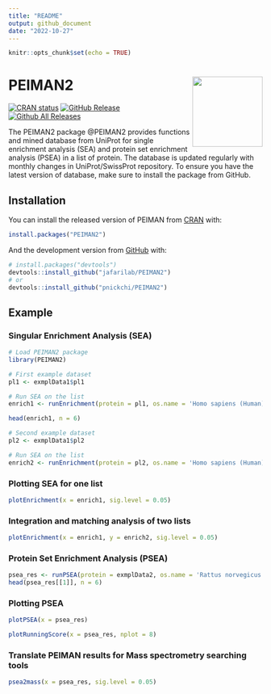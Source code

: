 ```yaml
---
title: "README"
output: github_document
date: "2022-10-27"
---
```


```r
knitr::opts_chunk$set(echo = TRUE)
```

# PEIMAN2 <a href='https://github.com/pnickchi/PEIMAN2/'><img src="vignettes/logo.png" align="right" height="139"/></a>

<!-- badges: start -->

[![CRAN status](https://www.r-pkg.org/badges/version/PEIMAN2)](https://cran.r-project.org/package=PEIMAN2) 
[![GitHub Release](https://img.shields.io/github/release/jafarilab/PEIMAN2?style=flat)](https://github.com/jafarilab/PEIMAN2/releases) 
[![Github All Releases](https://cranlogs.r-pkg.org/badges/PEIMAN2)](https://github.com/jafarilab/PEIMAN2)

<!-- badges: end -->


The PEIMAN2 package @PEIMAN2 provides functions and mined database from UniProt for single enrichment analysis (SEA) and protein set enrichment analysis (PSEA) in a list of protein. The database is updated regularly with monthly changes in UniProt/SwissProt repository. To ensure you have the latest version of database, make sure to install the package from GitHub. 


## Installation

You can install the released version of PEIMAN from [CRAN](https://CRAN.R-project.org) with:

```r
install.packages("PEIMAN2")
```


And the development version from [GitHub](https://github.com/) with:

```r
# install.packages("devtools")
devtools::install_github("jafarilab/PEIMAN2")
# or
devtools::install_github("pnickchi/PEIMAN2")
```


## Example

### Singular Enrichment Analysis (SEA)

```r
# Load PEIMAN2 package
library(PEIMAN2)

# First example dataset
pl1 <- exmplData1$pl1

# Run SEA on the list
enrich1 <- runEnrichment(protein = pl1, os.name = 'Homo sapiens (Human)')

head(enrich1, n = 6)
```


```r
# Second example dataset
pl2 <- exmplData1$pl2

# Run SEA on the list
enrich2 <- runEnrichment(protein = pl2, os.name = 'Homo sapiens (Human)')
```


### Plotting SEA for one list

```r
plotEnrichment(x = enrich1, sig.level = 0.05)
```


### Integration and matching analysis of two lists

```r
plotEnrichment(x = enrich1, y = enrich2, sig.level = 0.05)
```


### Protein Set Enrichment Analysis (PSEA)

```r
psea_res <- runPSEA(protein = exmplData2, os.name = 'Rattus norvegicus (Rat)', nperm = 100)
head(psea_res[[1]], n = 6)
```

### Plotting PSEA

```r
plotPSEA(x = psea_res)
```


```r
plotRunningScore(x = psea_res, nplot = 8) 
```


### Translate PEIMAN results for Mass spectrometry searching tools

```r
psea2mass(x = psea_res, sig.level = 0.05)
```



